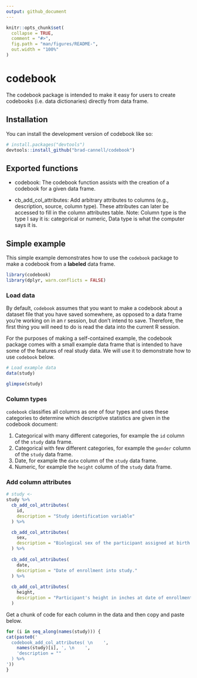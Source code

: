 ```yaml
---
output: github_document
---
```


<!-- README.md is generated from README.Rmd. Please edit that file -->

```r
knitr::opts_chunk$set(
  collapse = TRUE,
  comment = "#>",
  fig.path = "man/figures/README-",
  out.width = "100%"
)
```

# codebook

<!-- badges: start -->
<!-- badges: end -->

The codebook package is intended to make it easy for users to create codebooks (i.e. data dictionaries) directly from data frame.

## Installation

You can install the development version of codebook like so:

```r
# install.packages("devtools")
devtools::install_github("brad-cannell/codebook")
```

## Exported functions

* codebook: The codebook function assists with the creation of a codebook for a given data frame.   

* cb_add_col_attributes: Add arbitrary attributes to columns (e.g., description, source, column type). These attributes can later be accessed to fill in the column attributes table. Note: Column type is the type I say it is: categorical or numeric, Data type is what the computer says it is.

## Simple example

This simple example demonstrates how to use the `codebook` package to make a codebook from a **labeled** data frame. 

```r
library(codebook)
library(dplyr, warn.conflicts = FALSE)
```

### Load data

By default, `codebook` assumes that you want to make a codebook about a dataset file that you have saved somewhere, as opposed to a data frame you're working on in an r session, but don't intend to save. Therefore, the first thing you will need to do is read the data into the current R session.

For the purposes of making a self-contained example, the codebook package comes with a small example data frame that is intended to have some of the features of real study data. We will use it to demonstrate how to use `codebook` below. 

```r
# Load example data
data(study)
```

```r
glimpse(study)
```

### Column types

`codebook` classifies all columns as one of four types and uses these categories to determine which descriptive statistics are given in the codebook document:

1. Categorical with many different categories, for example the `id` column of the `study` data frame.     
2. Categorical with few different categories, for example the `gender` column of the `study` data frame.     
3. Date, for example the `date` column of the `study` data frame.    
4. Numeric, for example the `height` column of the `study` data frame.    

### Add column attributes

```r
# study <- 
study %>% 
  cb_add_col_attributes(
    id,
    description = "Study identification variable"
  ) %>%

  cb_add_col_attributes(
    sex,
    description = "Biological sex of the participant assigned at birth."
  ) %>%
  
  cb_add_col_attributes(
    date,
    description = "Date of enrollment into study."
  ) %>%
  
  cb_add_col_attributes(
    height,
    description = "Participant's height in inches at date of enrollment."
  ) 
```


Get a chunk of code for each column in the data and then copy and paste below.

```r
for (i in seq_along(names(study))) {
cat(paste0('
  codebook_add_col_attributes( \n    ',
    names(study)[i], ', \n    ',
    'description = ""
  ) %>%
'))
}
```


















